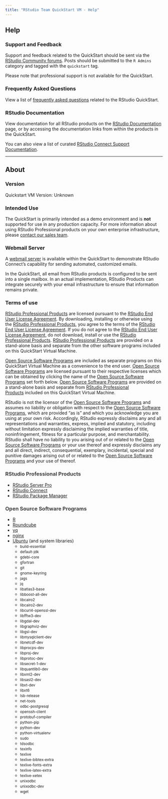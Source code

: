 ```yaml
---
title: "RStudio Team QuickStart VM - Help"
---
```


<!--html_preserve-->
<script type="text/javascript">
function set_version() {
    const Http = new XMLHttpRequest();
    const url=window.location.origin + '/version';
    Http.open("GET", url);

    // important to create this listenter _before_ we send it... #asyncprobs
    Http.onreadystatechange=(e)=>{
      var obj = document.getElementById("quickstart-version");
      if (Http.status == 200 && Http.responseText != "") {
        obj.innerHTML = obj.innerHTML.replace('Unknown', Http.responseText);
      }
    }
    Http.send();
}
window.onload = function() {
  set_version()
}
</script>
<!--/html_preserve-->

## Help

### Support and Feedback

Support and feedback related to the QuickStart should be sent via the [RStudio Community forums](https://community.rstudio.com/tags/c/r-admin/quickstart). Posts should be submitted to the `R Admins` category and tagged with the `quickstart` tag.

Please note that professional support is not available for the QuickStart.

### Frequently Asked Questions

View a list of [frequently asked questions](https://support.rstudio.com/hc/en-us/articles/360014001734-RStudio-Quickstart-FAQ) related to the RStudio QuickStart.

### RStudio Documentation

View documentation for all RStudio products on the [RStudio Documentation](http://docs.rstudio.com/) page, or by accessing the documentation links from within the products in the QuickStart.

You can also view a list of curated [RStudio Connect Support Documentation](https://support.rstudio.com/hc/en-us/sections/204688508-RStudio-Connect).

<hr>

## About

### Version { #quickstart-version }

Quickstart VM Version: Unknown

### Intended Use

The QuickStart is primarily intended as a demo environment and is **not** supported for use in any production capacity. For more information about using RStudio Professional products on your own enterprise infrastructure, please [contact our sales team](https://www.rstudio.com/about/contact-sales/).

### Webmail Server

A <a href="webmail/" target="_blank">webmail server</a> is available within the QuickStart to demonstrate RStudio Connect’s capability for sending automated, customized emails.

In the QuickStart, all email from RStudio products is configured to be sent into a single mailbox. In an actual implementation, RStudio Products can integrate securely with your email infrastructure to ensure that information remains private.

<!-- Terms of Use from https://www.rstudio.com/about/quickstart/ -->

<div id="terms-of-use-for-this-quickstart-virtual-machine" class="section level3">
<h3>Terms of use</h3>
<a href="#pro">RStudio Professional Products</a> are licensed pursuant to the <a href="https://www.rstudio.com/about/eula/">RStudio End User License Agreement</a>. By downloading, installing or otherwise using the <a href="#pro">RStudio Professional Products</a>, you agree to the terms of the <a href="https://www.rstudio.com/about/eula/">RStudio End User License Agreement</a>. If you do not agree to the <a href="https://www.rstudio.com/about/eula/">RStudio End User License Agreement</a>, do not download, install or use the <a href="#pro">RStudio Professional Products</a>. <a href="#pro">RStudio Professional Products</a> are provided on a stand-alone basis and separate from the other software programs included on this QuickStart Virtual Machine.

<a href="#oss">Open Source Software Programs</a> are included as separate programs on this QuickStart Virtual Machine as a convenience to the end user. <a href="#oss">Open Source Software Programs</a> are licensed pursuant to their respective licenses which can be obtained by clicking the name of the <a href="#oss">Open Source Software Programs</a> set forth below. <a href="#oss">Open Source Software Programs</a> are provided on a stand-alone basis and separate from <a href="#pro">RStudio Professional Products</a> included on this QuickStart Virtual Machine.

RStudio is not the licensor of the <a href="#oss">Open Source Software Programs</a> and assumes no liability or obligation with respect to the <a href="#oss">Open Source Software Programs</a>, which are provided “as is” and which you acknowledge you are using at your own risk. Accordingly, RStudio expressly disclaims any and all representations and warranties, express, implied and statutory, including without limitation expressly disclaiming the implied warranties of title, noninfringement, fitness for a particular purpose, and merchantability. RStudio shall have no liability to you arising out of or related to the <a href="#oss">Open Source Software Programs</a> or your use thereof and expressly disclaims any and all direct, indirect, consequential, exemplary, incidental, special and punitive damages arising out of or related to the <a href="#oss">Open Source Software Programs</a> and your use of thereof.

</div>
<div id="rstudio-professional-products" class="section level3">
<h3><a name="pro"></a><span style="color: #404040;">RStudio Professional Products</span></h3>
<ul>
 	<li><a href="https://www.rstudio.com/products/rstudio-server-pro/evaluation/">RStudio Server Pro</a></li>
 	<li><a href="https://www.rstudio.com/products/connect/evaluation/">RStudio Connect</a></li>
 	<li><a href="https://www.rstudio.com/products/package-manager/eval/">RStudio Package Manager</a></li>
</ul>
</div>
<div id="open-source-software-programs" class="section level3">
<h3><a name="oss"></a><span style="color: #404040;">Open Source Software Programs</span></h3>
<ul>
 	<li><a href="https://www.r-project.org/Licenses/">R</a></li>
 	<li><a href="https://roundcube.net/license/">Roundcube</a></li>
 	<li><a href="https://yq.readthedocs.io/en/latest/#license">yq</a></li>
 	<li><a href="http://nginx.org/LICENSE">nginx</a></li>
 	<li><a href="https://www.ubuntu.com/licensing">Ubuntu</a> (and system libraries)
<ul>
 	<li><small>build-essential</small></li>
 	<li><small>default-jdk</small></li>
 	<li><small>gdebi-core</small></li>
 	<li><small>gfortran</small></li>
 	<li><small>git</small></li>
 	<li><small>gnome-keyring</small></li>
 	<li><small>jags</small></li>
 	<li><small>jq</small></li>
 	<li><small>libatlas3-base</small></li>
 	<li><small>libboost-all-dev</small></li>
 	<li><small>libcairo2</small></li>
 	<li><small>libcairo2-dev</small></li>
 	<li><small>libcurl4-openssl-dev</small></li>
 	<li><small>libfftw3-dev</small></li>
 	<li><small>libgdal-dev</small></li>
 	<li><small>libgraphviz-dev</small></li>
 	<li><small>libgsl-dev</small></li>
 	<li><small>libmysqlclient-dev</small></li>
 	<li><small>libnetcdf-dev</small></li>
 	<li><small>libprocps-dev</small></li>
 	<li><small>libproj-dev</small></li>
 	<li><small>libprotoc-dev</small></li>
 	<li><small>libsecret-1-dev</small></li>
 	<li><small>libquantlib0-dev</small></li>
 	<li><small>libxml2-dev</small></li>
 	<li><small>libsasl2-dev</small></li>
 	<li><small>libxt-dev</small></li>
 	<li><small>libxt6</small></li>
 	<li><small>lsb-release</small></li>
 	<li><small>net-tools</small></li>
 	<li><small>odbc-postgresql</small></li>
 	<li><small>openssh-client</small></li>
 	<li><small>protobuf-compiler</small></li>
 	<li><small>python-pip</small></li>
 	<li><small>python-dev</small></li>
 	<li><small>python-virtualenv</small></li>
 	<li><small>sudo</small></li>
 	<li><small>tdsodbc</small></li>
 	<li><small>texinfo</small></li>
 	<li><small>texlive</small></li>
 	<li><small>texlive-bibtex-extra</small></li>
 	<li><small>texlive-fonts-extra</small></li>
 	<li><small>texlive-latex-extra</small></li>
 	<li><small>texlive-xetex</small></li>
 	<li><small>unixodbc</small></li>
 	<li><small>unixodbc-dev</small></li>
 	<li><small>wget</small></li>
</ul>
</li>
</ul>
</div>
